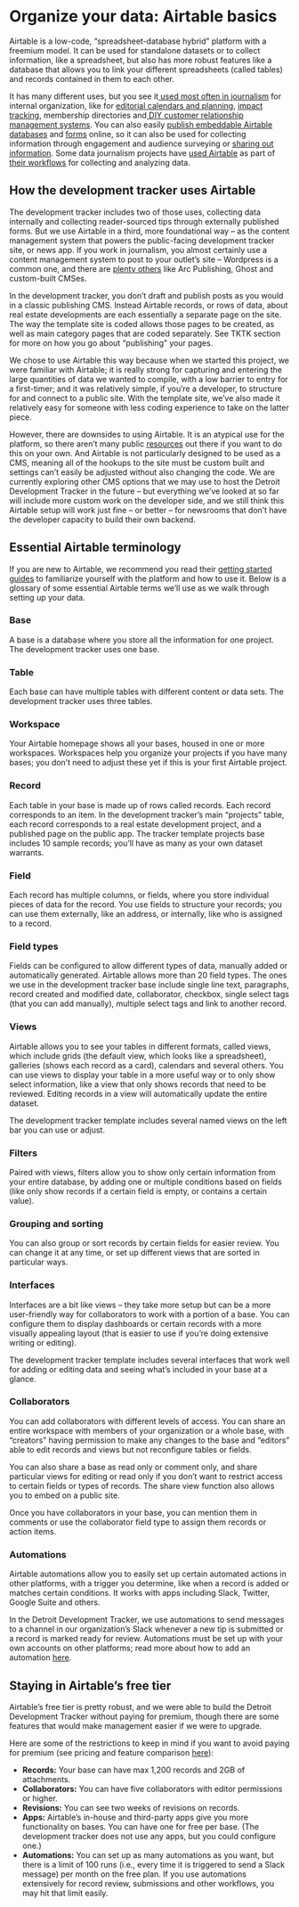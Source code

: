 
# Organize your data: Airtable basics

Airtable is a low-code, “spreadsheet-database hybrid” platform with a freemium model. It can be used for standalone datasets or to collect information, like a spreadsheet, but also has more robust features like a database that allows you to link your different spreadsheets (called tables) and records contained in them to each other. 

It has many different uses, but you see it[ used most often in journalism](https://rjionline.org/news/putting-airtable-to-work-in-your-newsroom/) for internal organization, like for [editorial calendars and planning](https://www.americanpressinstitute.org/publications/articles/7-ways-to-use-work-design-in-your-newsroom/), [impact tracking](https://resolvephilly.org/resources/customizable-impact-tracker), membership directories and[ DIY customer relationship management systems](https://memberfix.rocks/airtable-crm/). You can also easily [publish embeddable Airtable databases](https://knightfoundation.org/articles/local-journalist-in-need-these-grants-funds-guides-and-webinars-can-help/) and [forms](https://dcist.com/story/21/10/11/va-election-2021-mcauliffe-youngkin-covid/) online, so it can also be used for collecting information through engagement and audience surveying or [sharing out information](https://membershippuzzle.org/tools/database). Some data journalism projects have [used Airtable](https://source.opennews.org/articles/how-we-built-database-thousands-police-reports/) as part of [their workflows](https://sigmaawards.org/the-covid-tracking-project-at-the-atlantic/) for collecting and analyzing data. 


## How the development tracker uses Airtable

The development tracker includes two of those uses, collecting data internally and collecting reader-sourced tips through externally published forms. But we use Airtable in a third, more foundational way – as the content management system that powers the public-facing development tracker site, or news app. If you work in journalism, you almost certainly use a content management system to post to your outlet’s site – Wordpress is a common one, and there are [plenty others](https://www.poynter.org/business-work/2020/we-researched-five-cmss-to-kickstart-your-cms-transition/) like Arc Publishing, Ghost and custom-built CMSes. 

In the development tracker, you don’t draft and publish posts as you would in a classic publishing CMS. Instead Airtable records, or rows of data, about real estate developments are each essentially a separate page on the site. The way the template site is coded allows those pages to be created, as well as main category pages that are coded separately. See TKTK section for more on how you go about “publishing” your pages. 

We chose to use Airtable this way because when we started this project, we were familiar with Airtable; it is really strong for capturing and entering the large quantities of data we wanted to compile, with a low barrier to entry for a first-timer; and it was relatively simple, if you’re a developer, to structure for and connect to a public site. With the template site, we’ve also made it relatively easy for someone with less coding experience to take on the latter piece. 

However, there are downsides to using Airtable. It is an atypical use for the platform, so there aren’t many public [resources](https://dev.to/sethu/how-to-build-a-website-using-gatsby-airtable-in-30-mins-42gm) out there if you want to do this on your own. And Airtable is not particularly designed to be used as a CMS, meaning all of the hookups to the site must be custom built and settings can’t easily be adjusted without also changing the code. We are currently exploring other CMS options that we may use to host the Detroit Development Tracker in the future – but everything we’ve looked at so far will include more custom work on the developer side, and we still think this Airtable setup will work just fine – or better – for newsrooms that don’t have the developer capacity to build their own backend. 


## Essential Airtable terminology

If you are new to Airtable, we recommend you read their [getting started guides](https://support.airtable.com/hc/en-us/sections/360003922433-Getting-started-with-Airtable) to familiarize yourself with the platform and how to use it. Below is a glossary of some essential Airtable terms we’ll use as we walk through setting up your data. 

 


### Base

A base is a database where you store all the information for one project. The development tracker uses one base. 


### Table

Each base can have multiple tables with different content or data sets. The development tracker uses three tables. 


### Workspace

Your Airtable homepage shows all your bases, housed in one or more workspaces. Workspaces help you organize your projects if you have many bases; you don’t need to adjust these yet if this is your first Airtable project.


### Record

Each table in your base is made up of rows called records. Each record corresponds to an item. In the development tracker’s main “projects” table, each record corresponds to a real estate development project, and a published page on the public app. The tracker template projects base includes 10 sample records; you’ll have as many as your own dataset warrants.


### Field

Each record has multiple columns, or fields, where you store individual pieces of data for the record. You use fields to structure your records; you can use them externally, like an address, or internally, like who is assigned to a record. 


### Field types

Fields can be configured to allow different types of data, manually added or automatically generated. Airtable allows more than 20 field types. The ones we use in the development tracker base include single line text, paragraphs, record created and modified date, collaborator, checkbox, single select tags (that you can add manually), multiple select tags and link to another record. 


### Views

Airtable allows you to see your tables in different formats, called views, which include grids (the default view, which looks like a spreadsheet), galleries (shows each record as a card), calendars and several others. You can use views to display your table in a more useful way or to only show select information, like a view that only shows records that need to be reviewed. Editing records in a view will automatically update the entire dataset. 

The development tracker template includes several named views on the left bar you can use or adjust. 


### Filters

Paired with views, filters allow you to show only certain information from your entire database, by adding one or multiple conditions based on fields (like only show records if a certain field is empty, or contains a certain value).


### Grouping and sorting

You can also group or sort records by certain fields for easier review. You can change it at any time, or set up different views that are sorted in particular ways. 


### Interfaces

Interfaces are a bit like views – they take more setup but can be a more user-friendly way for collaborators to work with a portion of a base. You can configure them to display dashboards or certain records with a more visually appealing layout (that is easier to use if you’re doing extensive writing or editing). 

The development tracker template includes several interfaces that work well for adding or editing data and seeing what’s included in your base at a glance. 


### Collaborators

You can add collaborators with different levels of access. You can share an entire workspace with members of your organization or a whole base, with “creators” having permission to make any changes to the base and “editors” able to edit records and views but not reconfigure tables or fields. 

You can also share a base as read only or comment only, and share particular views for editing or read only if you don’t want to restrict access to certain fields or types of records. The share view function also allows you to embed on a public site. 

Once you have collaborators in your base, you can mention them in comments or use the collaborator field type to assign them records or action items.  


### Automations

Airtable automations allow you to easily set up certain automated actions in other platforms, with a trigger you determine, like when a record is added or matches certain conditions. It works with apps including Slack, Twitter, Google Suite and others. 

In the Detroit Development Tracker, we use automations to send messages to a channel in our organization’s Slack whenever a new tip is submitted or a record is marked ready for review. Automations must be set up with your own accounts on other platforms; read more about how to add an automation [here](https://support.airtable.com/hc/en-us/articles/360050974153-Automations-overview).  


## Staying in Airtable’s free tier

Airtable’s free tier is pretty robust, and we were able to build the Detroit Development Tracker without paying for premium, though there are some features that would make management easier if we were to upgrade. 

Here are some of the restrictions to keep in mind if you want to avoid paying for premium (see pricing and feature comparison [here](https://www.airtable.com/pricing)): 


* **Records:** Your base can have max 1,200 records and 2GB of attachments. 
* **Collaborators:** You can have five collaborators with editor permissions or higher. 
* **Revisions:** You can see two weeks of revisions on records.
* **Apps:** Airtable’s in-house and third-party apps give you more functionality on bases. You can have one for free per base. (The development tracker does not use any apps, but you could configure one.)
* **Automations:** You can set up as many automations as you want, but there is a limit of 100 runs (i.e., every time it is triggered to send a Slack message) per month on the free plan. If you use automations extensively for record review, submissions and other workflows, you may hit that limit easily. 


<TableOfContents index={5} />
